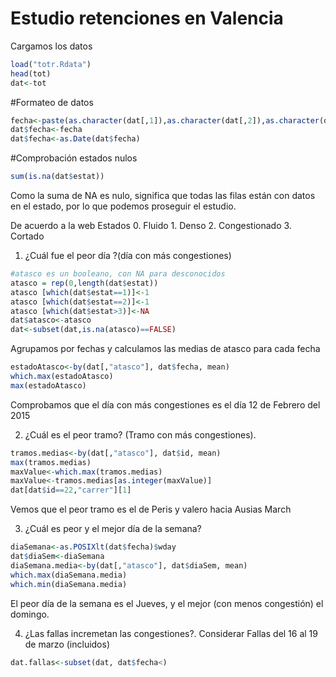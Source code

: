 Estudio retenciones en Valencia
========================================================

Cargamos los datos

```r
load("totr.Rdata")
head(tot)
dat<-tot
```

#Formateo de datos
```r
fecha<-paste(as.character(dat[,1]),as.character(dat[,2]),as.character(dat[,3]),sep="-")
dat$fecha<-fecha
dat$fecha<-as.Date(dat$fecha)
```

#Comprobación estados nulos
```r
sum(is.na(dat$estat))
```

Como la suma de NA es nulo, significa que todas las filas están con datos en el estado, por lo que podemos proseguir el estudio.

De acuerdo a la web
Estados
0. Fluido
1. Denso
2. Congestionado
3. Cortado

1. ¿Cuál fue el peor día ?(día con más congestiones)
```r
#atasco es un booleano, con NA para desconocidos
atasco = rep(0,length(dat$estat))
atasco [which(dat$estat==1)]<-1
atasco [which(dat$estat==2)]<-1
atasco [which(dat$estat>3)]<-NA
dat$atasco<-atasco
dat<-subset(dat,is.na(atasco)==FALSE)
```

Agrupamos por fechas y calculamos las medias de atasco para cada fecha
```r
estadoAtasco<-by(dat[,"atasco"], dat$fecha, mean)
which.max(estadoAtasco)
max(estadoAtasco)
```
Comprobamos que el día con más congestiones es el día 12 de Febrero del 2015

2. ¿Cuál es el peor tramo? (Tramo con  más congestiones).
```r
tramos.medias<-by(dat[,"atasco"], dat$id, mean)
max(tramos.medias)
maxValue<-which.max(tramos.medias)
maxValue<-tramos.medias[as.integer(maxValue)]
dat[dat$id==22,"carrer"][1]
```
Vemos que el peor tramo es el de Peris y valero hacia Ausias March


3. ¿Cuál es peor y el mejor día de la semana?
```r
diaSemana<-as.POSIXlt(dat$fecha)$wday
dat$diaSem<-diaSemana
diaSemana.media<-by(dat[,"atasco"], dat$diaSem, mean)
which.max(diaSemana.media)
which.min(diaSemana.media)
```
El peor día de la semana es el Jueves, y el mejor (con menos congestión) el domingo.

4. ¿Las fallas incremetan las congestiones?. Considerar Fallas del 16 al 19 de marzo (incluidos)
```r
dat.fallas<-subset(dat, dat$fecha<)
```